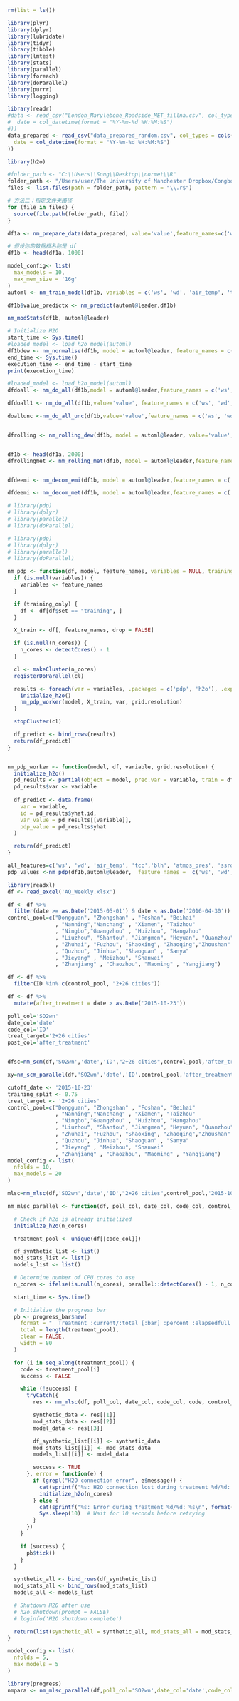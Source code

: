

```r
rm(list = ls())
```

```r
library(plyr)
library(dplyr)
library(lubridate)
library(tidyr)
library(tibble)
library(lmtest)
library(stats)
library(parallel)
library(foreach)
library(doParallel)
library(purrr)
library(logging)
```



```r
library(readr)
#data <- read_csv("London_Marylebone_Roadside_MET_fillna.csv", col_types = cols(
#  date = col_datetime(format = "%Y-%m-%d %H:%M:%S")
#))
data_prepared <- read_csv("data_prepared_random.csv", col_types = cols(
  date = col_datetime(format = "%Y-%m-%d %H:%M:%S")
))
```


```r
library(h2o)
```


```r
#folder_path <- "C:\\Users\\Song\\Desktop\\normet\\R"
folder_path <- "/Users/user/The University of Manchester Dropbox/Congbo Song/normet/R"
files <- list.files(path = folder_path, pattern = "\\.r$")

# 方法二：指定文件夹路径
for (file in files) {
  source(file.path(folder_path, file))
}

```




```r
df1a <- nm_prepare_data(data_prepared, value='value',feature_names=c('ws', 'wd', 'air_temp', 'tcc','blh', 'atmos_pres', 'ssrd', 'RH', 'tp'), split_method='random',  fraction=0.75, seed=7654321)
```

```r
# 假设你的数据框名称是 df
df1b <- head(df1a, 1000)

```




```r
model_config<- list(
  max_models = 10,
  max_mem_size = '16g'
)
automl <- nm_train_model(df1b, variables = c('ws', 'wd', 'air_temp', 'tcc','blh', 'atmos_pres', 'ssrd', 'RH', 'tp', 'date_unix','day_julian','weekday','hour'), model_config = model_config)
```
```r
df1b$value_predictx <- nm_predict(automl@leader,df1b)
```



```r
nm_modStats(df1b, automl@leader)
```




```r
# Initialize H2O
start_time <- Sys.time()
#loaded_model <- load_h2o_model(automl)
df1bdew <- nm_normalise(df1b, model = automl@leader, feature_names = c('ws', 'wd', 'air_temp', 'tcc','blh', 'atmos_pres', 'ssrd', 'RH', 'tp', 'date_unix','day_julian','weekday','hour'), variables_resample = c('ws', 'wd', 'air_temp', 'tcc','blh', 'atmos_pres', 'ssrd', 'RH', 'tp'),aggregate=TRUE) 
end_time <- Sys.time()
execution_time <- end_time - start_time
print(execution_time)
```



```r
#loaded_model <- load_h2o_model(automl)
dfdoall <- nm_do_all(df1b,model = automl@leader,feature_names = c('ws', 'wd', 'air_temp', 'tcc','blh', 'atmos_pres', 'ssrd', 'RH', 'tp', 'date_unix','day_julian','weekday','hour'), variables_resample = c('ws', 'wd', 'air_temp', 'tcc','blh', 'atmos_pres', 'ssrd', 'RH', 'tp'))


```



```r
dfdoall1 <- nm_do_all(df1b,value='value', feature_names = c('ws', 'wd', 'air_temp', 'tcc','blh', 'atmos_pres', 'ssrd', 'RH', 'tp', 'date_unix','day_julian','weekday','hour'), variables_resample = c('ws', 'wd', 'air_temp', 'tcc','blh', 'atmos_pres', 'ssrd', 'RH', 'tp'),seed=254)
```



```r
doallunc <-nm_do_all_unc(df1b,value='value',feature_names = c('ws', 'wd', 'air_temp', 'tcc','blh', 'atmos_pres', 'ssrd', 'RH', 'tp', 'date_unix','day_julian','weekday','hour'), variables_resample = c('ws', 'wd', 'air_temp', 'tcc','blh', 'atmos_pres', 'ssrd', 'RH', 'tp'),n_samples=100,n_models=5)
```
```r


```




```r

dfrolling <- nm_rolling_dew(df1b, model = automl@leader, value='value', feature_names = c('ws', 'wd', 'air_temp', 'tcc','blh', 'atmos_pres', 'ssrd', 'RH', 'tp', 'date_unix','day_julian','weekday','hour'), variables_resample = c('ws', 'wd', 'air_temp', 'tcc','blh', 'atmos_pres', 'ssrd', 'RH', 'tp'), n_samples=100,window_days=14, rollingevery=7)
```

```r
```

```r
df1b <- head(df1a, 2000)
dfrollingmet <- nm_rolling_met(df1b, model = automl@leader,feature_names = c('ws', 'wd', 'air_temp', 'tcc','blh', 'atmos_pres', 'ssrd', 'RH', 'tp', 'date_unix','day_julian','weekday','hour'), n_samples=100,window_days=14,rollingevery=7)
```

```r

```

```r
dfdeemi <- nm_decom_emi(df1b, model = automl@leader,feature_names = c('ws', 'wd', 'air_temp', 'tcc','blh', 'atmos_pres', 'ssrd', 'RH', 'tp', 'date_unix','day_julian','weekday','hour'), n_samples=300)
```

```r
dfdeemi <- nm_decom_met(df1b, model = automl@leader,feature_names = c('ws', 'wd', 'air_temp', 'tcc','blh', 'atmos_pres', 'ssrd', 'RH', 'tp', 'date_unix','day_julian','weekday','hour'), n_samples=100)
```


```r


# library(pdp)
# library(dplyr)
# library(parallel)
# library(doParallel)

# library(pdp)
# library(dplyr)
# library(parallel)
# library(doParallel)

nm_pdp <- function(df, model, feature_names, variables = NULL, training_only = TRUE, grid.resolution = 20, n_cores = NULL) {
  if (is.null(variables)) {
    variables <- feature_names
  }

  if (training_only) {
    df <- df[df$set == "training", ]
  }

  X_train <- df[, feature_names, drop = FALSE]

  if (is.null(n_cores)) {
    n_cores <- detectCores() - 1
  }

  cl <- makeCluster(n_cores)
  registerDoParallel(cl)

  results <- foreach(var = variables, .packages = c('pdp', 'h2o'), .export = c("nm_pdp_worker", "nm_predict","initialize_h2o")) %dopar% {
    initialize_h2o()
    nm_pdp_worker(model, X_train, var, grid.resolution)
  }

  stopCluster(cl)

  df_predict <- bind_rows(results)
  return(df_predict)
}


nm_pdp_worker <- function(model, df, variable, grid.resolution) {
  initialize_h2o()
  pd_results <- partial(object = model, pred.var = variable, train = df, pred.fun = nm_predict, grid.resolution = grid.resolution)
  pd_results$var <- variable
  
  df_predict <- data.frame(
    var = variable,
    id = pd_results$yhat.id,
    var_value = pd_results[[variable]],        
    pdp_value = pd_results$yhat    
  )

  return(df_predict)
}

```





```r
all_features=c('ws', 'wd', 'air_temp', 'tcc','blh', 'atmos_pres', 'ssrd', 'RH', 'tp', 'date_unix','day_julian','weekday','hour')
pdp_values <-nm_pdp(df1b,automl@leader,  feature_names =  c('ws', 'wd', 'air_temp', 'tcc','blh', 'atmos_pres', 'ssrd', 'RH', 'tp', 'date_unix','day_julian','weekday','hour'), variables = c('ws','blh'))
```

```r
library(readxl)
df <- read_excel('AQ_Weekly.xlsx')
```

```r

df <- df %>%
  filter(date >= as.Date('2015-05-01') & date < as.Date('2016-04-30'))
control_pool=c("Dongguan", "Zhongshan" , "Foshan", "Beihai"
               , "Nanning","Nanchang" , "Xiamen", "Taizhou"
               , "Ningbo","Guangzhou" , "Huizhou", "Hangzhou"
               , "Liuzhou", "Shantou", "Jiangmen", "Heyuan", "Quanzhou","Haikou" , "Shenzhen", "Wenzhou", "Huzhou"
               , "Zhuhai", "Fuzhou", "Shaoxing", "Zhaoqing","Zhoushan"
               , "Quzhou", "Jinhua", "Shaoguan" , "Sanya"
               , "Jieyang" , "Meizhou", "Shanwei"
               , "Zhanjiang" , "Chaozhou", "Maoming" , "Yangjiang")

df <- df %>%
  filter(ID %in% c(control_pool, "2+26 cities"))

df <- df %>%
  mutate(after_treatment = date > as.Date('2015-10-23'))
```

```r
poll_col='SO2wn' 
date_col='date'
code_col='ID'
treat_target='2+26 cities'
post_col='after_treatment'

```



```r

```


```r
dfsc=nm_scm(df,'SO2wn','date','ID',"2+26 cities",control_pool,'after_treatment')
```

```r
xy=nm_scm_parallel(df,'SO2wn','date','ID',control_pool,'after_treatment')
```


```r
cutoff_date <- '2015-10-23'
training_split <- 0.75
treat_target <- '2+26 cities'
control_pool=c("Dongguan", "Zhongshan" , "Foshan", "Beihai"
               , "Nanning","Nanchang" , "Xiamen", "Taizhou"
               , "Ningbo","Guangzhou" , "Huizhou", "Hangzhou"
               , "Liuzhou", "Shantou", "Jiangmen", "Heyuan", "Quanzhou","Haikou" , "Shenzhen", "Wenzhou", "Huzhou"
               , "Zhuhai", "Fuzhou", "Shaoxing", "Zhaoqing","Zhoushan"
               , "Quzhou", "Jinhua", "Shaoguan" , "Sanya"
               , "Jieyang" , "Meizhou", "Shanwei"
               , "Zhanjiang" , "Chaozhou", "Maoming" , "Yangjiang")
model_config <- list(
  nfolds = 10,
  max_models = 20
)


```

```r
mlsc=nm_mlsc(df,'SO2wn','date','ID',"2+26 cities",control_pool,'2015-10-23', model_config, training_split = 0.8)
```

```r
nm_mlsc_parallel <- function(df, poll_col, date_col, code_col, control_pool, cutoff_date, model_config, training_split = 0.75, n_cores = NULL) {

  # Check if h2o is already initialized
  initialize_h2o(n_cores)

  treatment_pool <- unique(df[[code_col]])

  df_synthetic_list <- list()
  mod_stats_list <- list()
  models_list <- list()

  # Determine number of CPU cores to use
  n_cores <- ifelse(is.null(n_cores), parallel::detectCores() - 1, n_cores)

  start_time <- Sys.time()

  # Initialize the progress bar
  pb <- progress_bar$new(
    format = "  Treatment :current/:total [:bar] :percent :elapsedfull ETA: :eta",
    total = length(treatment_pool),
    clear = FALSE,
    width = 80
  )

  for (i in seq_along(treatment_pool)) {
    code <- treatment_pool[i]
    success <- FALSE

    while (!success) {
      tryCatch({
        res <- nm_mlsc(df, poll_col, date_col, code_col, code, control_pool, cutoff_date, model_config, training_split)

        synthetic_data <- res[[1]]
        mod_stats_data <- res[[2]]
        model_data <- res[[3]]

        df_synthetic_list[[i]] <- synthetic_data
        mod_stats_list[[i]] <- mod_stats_data
        models_list[[i]] <- model_data

        success <- TRUE
      }, error = function(e) {
        if (grepl("H2O connection error", e$message)) {
          cat(sprintf("%s: H2O connection lost during treatment %d/%d: %s. Reinitializing H2O...\n", format(Sys.time(), "%Y-%m-%d %H:%M:%S"), i, length(treatment_pool), e$message))
          initialize_h2o(n_cores)
        } else {
          cat(sprintf("%s: Error during treatment %d/%d: %s\n", format(Sys.time(), "%Y-%m-%d %H:%M:%S"), i, length(treatment_pool), e$message))
          Sys.sleep(10)  # Wait for 10 seconds before retrying
        }
      })
    }

    if (success) {
      pb$tick()
    }
  }

  synthetic_all <- bind_rows(df_synthetic_list)
  mod_stats_all <- bind_rows(mod_stats_list)
  models_all <- models_list

  # Shutdown H2O after use
  # h2o.shutdown(prompt = FALSE)
  # loginfo('H2O shutdown complete')

  return(list(synthetic_all = synthetic_all, mod_stats_all = mod_stats_all, models_all = models_all))
}


```


```r
model_config <- list(
  nfolds = 5,
  max_models = 5
)

library(progress)
nmpara <- nm_mlsc_parallel(df,poll_col='SO2wn',date_col='date',code_col='ID', control_pool,cutoff_date='2015-10-23', model_config, training_split = 0.9)
```



